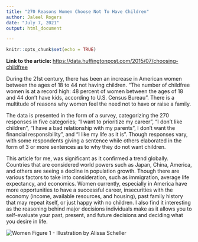 ```yaml
---
title: "270 Reasons Women Choose Not To Have Children"
author: Jaleel Rogers
date: "July 7, 2021"
output: html_document

---
```


```r
knitr::opts_chunk$set(echo = TRUE)

```


<B>Link to the article: </B> <https://data.huffingtonpost.com/2015/07/choosing-childfree>

During the 21st century, there has been an increase in American women between the ages of 18 to 44 not having children. “The number of childfree women is at a record high: 48 percent of women between the ages of 18 and 44 don’t have kids, according to U.S. Census Bureau”. There is a multitude of reasons why women feel the need not to have or raise a family.  

The data is presented in the form of a survey, categorizing the 270 responses in five categories; "I want to prioritize my career", "I don't like children", "I have a bad relationship with my parents", I don't want the financial responsibility", and "I like my life as it is". Though responses vary, with some respondents giving a sentence while others elaborated in the form of 3 or more sentences as to why they do not want children.

This article for me, was significant as it confirmed a trend globally. Countries that are considered world powers such as Japan, China, America, and others are seeing a decline in population growth. Though there are various factors to take into consideration, such as immigration, average life expectancy, and economics. Women currently, especially in America have more opportunities to have a successful career, insecurities with the economy (income, available resources, and housing), past family history that may repeat itself, or just happy with no children. I also find it interesting as the reasoning behind major decisions individuals make as it allows you to self-evaluate your past, present, and future decisions and deciding what you desire in life.


![Women](https://e.huffpost.com/datadot/images/projects/childlessness/childless-lede-short-1221333f4d97184fedefa17e09184444.png)
Figure 1 - Illustration by Alissa Scheller 




